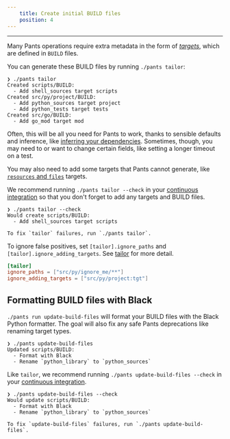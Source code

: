 ```yaml
---
    title: Create initial BUILD files
    position: 4
---
```


---

Many Pants operations require extra metadata in the form of [_targets_](../../using-pants/key-concepts/targets-and-build-files.mdx), which are defined in `BUILD` files.

You can generate these BUILD files by running `./pants tailor`:

```
❯ ./pants tailor
Created scripts/BUILD:
  - Add shell_sources target scripts
Created src/py/project/BUILD:
  - Add python_sources target project
  - Add python_tests target tests
Created src/go/BUILD:
  - Add go_mod target mod
```

Often, this will be all you need for Pants to work, thanks to sensible defaults and inference, like [inferring your dependencies](../../using-pants/key-concepts/targets-and-build-files.mdx). Sometimes, though, you may need to or want to change certain fields, like setting a longer timeout on a test.

You may also need to add some targets that Pants cannot generate, like [`resources` and `files`](../../using-pants/assets-and-archives.mdx) targets.

We recommend running `./pants tailor --check` in your [continuous integration](../../using-pants/using-pants-in-ci.mdx) so that you don't forget to add any targets and BUILD files.

```
❯ ./pants tailor --check
Would create scripts/BUILD:
  - Add shell_sources target scripts

To fix `tailor` failures, run `./pants tailor`.
```

To ignore false positives, set `[tailor].ignore_paths` and `[tailor].ignore_adding_targets`. See [tailor](../../../reference/goals/tailor.mdx) for more detail.

```toml title="pants.toml"
[tailor]
ignore_paths = ["src/py/ignore_me/**"]
ignore_adding_targets = ["src/py/project:tgt"]
```

## Formatting BUILD files with Black

`./pants run update-build-files` will format your BUILD files with the Black Python formatter. The goal will also fix any safe Pants deprecations like renaming target types.

```
❯ ./pants update-build-files
Updated scripts/BUILD:
  - Format with Black
  - Rename `python_library` to `python_sources`
```

Like `tailor`, we recommend running `./pants update-build-files --check` in your [continuous integration](../../using-pants/using-pants-in-ci.mdx).

```
❯ ./pants update-build-files --check
Would update scripts/BUILD:
  - Format with Black
  - Rename `python_library` to `python_sources`

To fix `update-build-files` failures, run `./pants update-build-files`.
```
